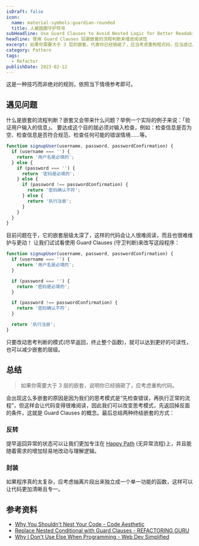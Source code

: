 ```yaml
---
isDraft: false
icon:
  name: material-symbols:guardian-rounded
  title: 人被圆圈守护符号
subHeadline: Use Guard Clauses to Avoid Nested Logic for Better Readability
headline: 使用 Guard Clauses 回避嵌套的流程判断来增进阅读性
excerpt: 如果你需要大于 3 层的嵌套，代表你已经搞砸了，应当考虑重构程式码，应当透过反转与封装程式来重构逻辑。这篇文章将详细的介绍现有问题以及使用 Guard Clauses 技巧撰写更好阅读的代码，也就是透过反转逻辑的技巧来撰写更少嵌套逻辑的程式。
category: Pattern
tags:
  - Refactor
publishDate: 2023-02-12
---
```


<Info type="warning">这是一种技巧而非绝对的规则，依照当下情境参考即可。</Info>

## 遇见问题

什么是嵌套的流程判断？嵌套又会带来什么问题？举例一个实际的例子来说：「验证用户输入的信息」。
要达成这个目的就必须对输入检查，例如：检查信息是否为空、检查信息是否符合规范、检查任何可能的错误情境……等。

```javascript
function signupUser(username, password, passwordConfirmation) {
  if (username === '') {
    return '用户名是必填的';
  } else {
    if (password === '') {
      return '密码是必填的';
    } else {
      if (password !== passwordConfirmation) {
        return '密码确认不符';
      } else {
        return '执行注册';
      }
    }
  }
}
```

目前问题在于，它的嵌套层级太深了，这样的代码会让人很难阅读，而且也很难维护与更动！
让我们试试看使用 Guard Clauses (守卫判断)来改写这段程序：

```javascript
function signupUser(username, password, passwordConfirmation) {
  if (username === '') {
    return '用户名是必填的';
  }

  if (password === '') {
    return '密码是必填的';
  }

  if (password !== passwordConfirmation) {
    return '密码确认不符';
  }

  return '执行注册';
}
```

只要改动思考判断的模式(尽早返回，终止整个函数)，就可以达到更好的可读性，也可以减少嵌套的层级。

## 总结

> 如果你需要大于 3 层的嵌套，说明你已经搞砸了，应考虑重构代码。

会出现这么多嵌套的原因是因为我们的思考模式是“先检查错误，再执行正常的流程”，但这样会让代码变得很难阅读，因此我们可以改变思考模式，先返回掉反面的条件，这就是 Guard Clauses 的概念。最后总结两种终结嵌套的方式：

### 反转

提早返回异常的状态可以让我们更加专注在 [Happy Path](https://en.wikipedia.org/wiki/Happy_path) (无异常流程)上，并且能随着需求的增加轻易地改动与理解逻辑。

### 封装

如果程序真的太复杂，应考虑抽离片段出来独立成一个单一功能的函数，这样可以让代码更加清晰且专一。

## 参考资料

- [Why You Shouldn't Nest Your Code - Code Aesthetic](https://www.youtube.com/watch?v=CFRhGnuXG-4)
- [Replace Nested Conditional with Guard Clauses - REFACTORING GURU](https://refactoringguru.cn/replace-nested-conditional-with-guard-clauses)
- [Why I Don't Use Else When Programming - Web Dev Simplified](https://www.youtube.com/watch?v=EumXak7TyQ0)
